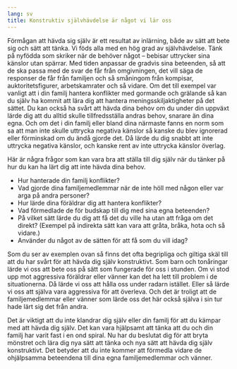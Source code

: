 ```yaml
---
lang: sv
title: Konstruktiv självhävdelse är något vi lär oss
---
```


Förmågan att hävda sig själv är ett resultat av inlärning, både av sätt
att bete sig och sätt att tänka. Vi föds alla med en hög grad av
självhävdelse. Tänk på nyfödda som skriker när de behöver något --
bebisar uttrycker sina känslor utan spärrar. Med tiden anpassar de
gradvis sina beteenden, så att de ska passa med de svar de får från
omgivningen, det vill säga de responser de får från familjen och så
småningom från kompisar, auktoritetsfigurer, arbetskamrater och så
vidare. Om det till exempel var vanligt att i din familj hantera
konflikter med gormande och grälande så kan du själv ha kommit att
lära dig att hantera meningsskiljaktigheter på det sättet. Du kan också
ha svårt att hävda dina behov om du under din uppväxt lärde dig att du
alltid skulle tillfredsställa andras behov, snarare än dina egna. Och om
det i din familj eller bland dina närmaste fanns en norm som sa att man
inte skulle uttrycka negativa känslor så kanske du blev ignorerad eller
förminskad om du ändå gjorde det. Då lärde du dig snabbt att inte
uttrycka negativa känslor, och kanske rent av inte uttrycka känslor överlag.

Här är några frågor som kan vara bra att ställa till dig själv när du
tänker på hur du kan ha lärt dig att inte hävda dina behov.

-   Hur hanterade din familj konflikter?
-   Vad gjorde dina familjemedlemmar när de inte höll med någon eller
    var arga på andra personer?
-   Hur lärde dina föräldrar dig att hantera konflikter?
-   Vad förmedlade de för budskap till dig med sina egna beteenden?
-   På vilket sätt lärde du dig att få det du ville ha utan att fråga om
    det direkt? (Exempel på indirekta sätt kan vara att gråta, bråka,
    hota och så vidare.)
-   Använder du något av de sätten för att få som du vill idag?

Som du ser av exemplen ovan så finns det ofta begripliga och giltiga
skäl till att du har svårt för att hävda dig själv konstruktivt. Som
barn och tonåringar lärde vi oss att bete oss på sätt som fungerade för
oss i stunden. Om vi stod upp mot aggressiva föräldrar eller vänner kan
det ha lett till problem i de situationerna. Då lärde vi oss att hålla
oss under radarn istället. Eller så lärde vi oss att själva vara
aggressiva för att överleva. Och det är troligt att de familjemedlemmar
eller vänner som lärde oss det här också själva i sin tur hade lärt sig
det från andra.

Det är viktigt att du inte klandrar dig själv eller din familj för att
du kämpar med att hävda dig själv. Det kan vara hjälpsamt att tänka att
du och din familj har varit fast i en ond spiral. Nu har du beslutat dig
för att bryta mönstret och lära dig nya sätt att tänka och nya sätt att
hävda dig själv konstruktivt. Det betyder att du inte kommer att
förmedla vidare de ohjälpsamma beteendena till dina egna
familjemedlemmar och vänner.
